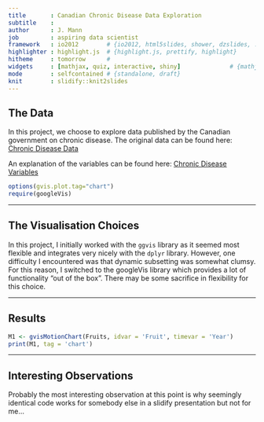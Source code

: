 ```yaml
---
title       : Canadian Chronic Disease Data Exploration
subtitle    : 
author      : J. Mann 
job         : aspiring data scientist
framework   : io2012        # {io2012, html5slides, shower, dzslides, ...}
highlighter : highlight.js  # {highlight.js, prettify, highlight}
hitheme     : tomorrow      # 
widgets     : [mathjax, quiz, interactive, shiny]              # {mathjax, quiz, bootstrap}
mode        : selfcontained # {standalone, draft}
knit        : slidify::knit2slides
---
```


## The Data

In this project, we choose to explore data published by the Canadian
government on chronic disease. The original data can be found here:
[Chronic Disease Data](http://www.phac-aspc.gc.ca/data-donnees/hpcdp-pspmc/assets/ccdss-scsmc-eng.csv)

An explanation of the variables can be found here: [Chronic Disease Variables](http://www.phac-aspc.gc.ca/data-donnees/hpcdp-pspmc/assets/EN_CanadianAggregateDatasets.docx)

```r
options(gvis.plot.tag="chart")
require(googleVis)
```

---

## The Visualisation Choices

In this project, I initially worked with the `ggvis` library as it seemed most flexible and integrates very nicely with the `dplyr` library. However, one difficulty I encountered was that dynamic subsetting was somewhat clumsy. For this reason, I switched to the googleVis library which provides a lot of functionality “out of the box”. There may be some sacrifice in flexibility for this choice.

---  

## Results

```r
M1 <- gvisMotionChart(Fruits, idvar = 'Fruit', timevar = 'Year')
print(M1, tag = 'chart')
```

---

## Interesting Observations

Probably the most interesting observation at this point is why seemingly identical
code works for somebody else in a slidify presentation but not for me...


